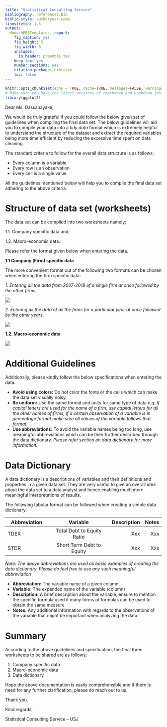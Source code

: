 ```yaml
---
title: "Statistical Consulting Service"
bibliography: references.bib
biblio-style: authoryear-comp
linestretch: 1.5
output:
  MonashEBSTemplates::report:
    fig_caption: yes
    fig_height: 5
    fig_width: 8
    includes:
      in_header: preamble.tex
    keep_tex: yes
    number_sections: yes
    citation_package: biblatex
    toc: false
---
```


```r
knitr::opts_chunk$set(echo = TRUE, cache=TRUE, messages=FALSE, warning=FALSE)
# Make sure you have the latest versions of rmarkdown and bookdown installed
library(ggplot2)


```

Dear Ms. Dassanayake,

We would be truly grateful if you could follow the below given set of guidelines when compiling the final data set. The below guidelines will aid you to compile your data into a *tidy data* format which is extremely helpful to understand the structure of the dataset and extract the required variables being more time efficient by reducing the excessive time spent on data cleaning.  

The standard criteria to follow for the overall data structure is as follows:

* Every column is a variable
* Every row is an observation
* Every cell is a single value

All the guidelines mentioned below will help you to compile the final data set adhering to the above criteria.

# Structure of data set (worksheets)

The data set can be compiled into two worksheets namely; 

1.1. Company specific data and;

1.2. Macro-economic data. 

Please refer the format given below when entering the data.

**1.1 Company (Firm) specific data**

The more convenient format out of the following two formats can be chosen when entering the firm specific data:


*1. Entering all the data from 2007-2018 of a single firm at once followed by the other firms.*

![](1.png)

*2. Entering all the data of all the firms for a particular year at once followed by the other years.*

![](2.png)


**1.2. Macro-economic data**


![](3.png)

#  Additional Guidelines

Additionally, please kindly follow the below specifications when entering the data.

* **Avoid using colors:** Do not color the fonts or the cells which can make the data set visually noisy
* **Be uniform:** Use the same format and units for same type of data *e.g: If capital letters are used for the name of a firm, use capital letters for all the other names of firms, if a certain observation of a variable is in percentage format make sure all values of the variable follows that format.*
* **Use abbreviations:** To avoid the variable names being too long, use meaningful abbreviations which can be then further described through the data dictionary. *Please refer section on data dictionary for more information.*


#  Data Dictionary

A data dictionary is a descriptions of variables and their definitions and properties in a given data set. They are very useful to give an overall idea about the data set to a data analyst and hence enabling much more meaningful interpretations of results. 

The following tabular format can be followed when creating a simple data dictionary.


| Abbreviation        | Variable                       | Description  | Notes  |
|---------------------|:------------------------------:|-------------:| ------:|
| TDER                | Total Debt to Equity Ratio     | Xxx          | Xxx    |
| STDR                | Short Term Debt to Equity      | Xxx          | Xxx    |

*Note: The above abbreviations are used as basic examples of creating the data dictionary. Please do feel free to use any such meaningful abbreviation*


* **Abbreviation:** The variable name of a given column
* **Variable:** The expanded name of the variable (column)
* **Description:** A brief description about the variable, ensure to mention the specific formula used if many forms of formulas can be used to obtain the same measure
* **Notes:** Any additional information with regards to the observations of the variable that might be important when analyzing the data
 

#  Summary

According to the above guidelines and specification, the final three worksheets to be shared are as follows;

1. Company specific data
2. Macro-economic data
3. Data dictionary


Hope the above documentation is easily comprehensible and if there is need for any further clarification, please do reach out to us.

Thank you.

Kind regards,

Statistical Consulting Service – USJ




